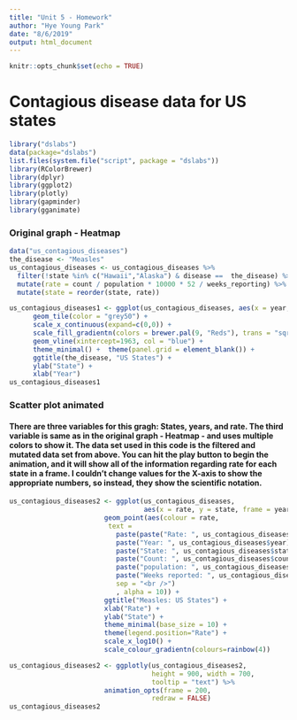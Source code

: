 ---
title: "Unit 5 - Homework"
author: "Hye Young Park"
date: "8/6/2019"
output: html_document
---

```{r setup, include=FALSE}
knitr::opts_chunk$set(echo = TRUE)
```

# Contagious disease data for US states
```{r}
library("dslabs")
data(package="dslabs")
list.files(system.file("script", package = "dslabs"))
library(RColorBrewer)
library(dplyr)
library(ggplot2)
library(plotly)
library(gapminder)
library(gganimate)
```

### Original graph - Heatmap
```{r}
data("us_contagious_diseases")
the_disease <- "Measles"
us_contagious_diseases <- us_contagious_diseases %>% 
  filter(!state %in% c("Hawaii","Alaska") & disease ==  the_disease) %>%
  mutate(rate = count / population * 10000 * 52 / weeks_reporting) %>%
  mutate(state = reorder(state, rate))

us_contagious_diseases1 <- ggplot(us_contagious_diseases, aes(x = year, y = state, fill = rate)) +
      geom_tile(color = "grey50") +
      scale_x_continuous(expand=c(0,0)) +
      scale_fill_gradientn(colors = brewer.pal(9, "Reds"), trans = "sqrt") +
      geom_vline(xintercept=1963, col = "blue") +
      theme_minimal() +  theme(panel.grid = element_blank()) +
      ggtitle(the_disease, "US States") +
      ylab("State") +
      xlab("Year")
us_contagious_diseases1
```

### Scatter plot animated
#### There are three variables for this gragh: States, years, and rate. The third variable is same as in the original graph - Heatmap - and uses multiple colors to show it. The data set used in this code is the filtered and mutated data set from above. You can hit the play button to begin the animation, and it will show all of the information regarding rate for each state in a frame. I couldn't change values for the X-axis to show the appropriate numbers, so instead, they show the scientific notation. 
```{r}
us_contagious_diseases2 <- ggplot(us_contagious_diseases, 
                                  aes(x = rate, y = state, frame = year, color = rate)) +
                        geom_point(aes(colour = rate, 
                         text = 
                           paste(paste("Rate: ", us_contagious_diseases$rate),
                           paste("Year: ", us_contagious_diseases$year),
                           paste("State: ", us_contagious_diseases$state),
                           paste("Count: ", us_contagious_diseases$count),
                           paste("population: ", us_contagious_diseases$population),
                           paste("Weeks reported: ", us_contagious_diseases$weeks_reporting),
                           sep = "<br />")
                           , alpha = 10)) +
                        ggtitle("Measles: US States") +
                        xlab("Rate") +
                        ylab("State") +
                        theme_minimal(base_size = 10) +
                        theme(legend.position="Rate") +
                        scale_x_log10() +
                        scale_colour_gradientn(colours=rainbow(4))

us_contagious_diseases2 <- ggplotly(us_contagious_diseases2,
                                    height = 900, width = 700,
                                    tooltip = "text") %>%
                        animation_opts(frame = 200,
                                    redraw = FALSE)
us_contagious_diseases2
```


